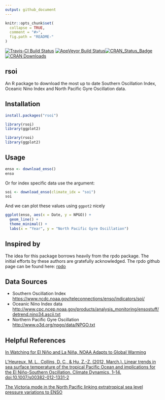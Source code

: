 ```yaml
---
output: github_document
---
```


<!-- README.md is generated from README.Rmd. Please edit that file -->
```r
knitr::opts_chunk$set(
  collapse = TRUE,
  comment = "#>",
  fig.path = "README-"
)
```

[![Travis-CI Build Status](https://travis-ci.org/boshek/rsoi.svg?branch=master)](https://travis-ci.org/boshek/rsoi) [![AppVeyor Build Status](https://ci.appveyor.com/api/projects/status/github/boshek/rsoi?branch=master&svg=true)](https://ci.appveyor.com/project/boshek/rsoi)[![CRAN\_Status\_Badge](http://www.r-pkg.org/badges/version/rsoi)](https://cran.r-project.org/package=rsoi) [![CRAN Downloads](http://cranlogs.r-pkg.org/badges/grand-total/rsoi)](https://CRAN.R-project.org/package=rsoi)

## rsoi
An R package to download the most up to date Southern Oscillation Index, Oceanic Nino Index and North Pacific Gyre Oscillation data. 

## Installation
```r
install.packages("rsoi")

library(rsoi)
library(ggplot2)

```

```r
library(rsoi)
library(ggplot2)
```

## Usage
```r
enso <- download_enso()
enso
```

Or for index specific data use the \code{cliamte_idx} argument:
```r
soi <- download_enso(climate_idx = "soi")
soi

```

And we can plot these values using `ggpot2` nicely
```r
ggplot(enso, aes(x = Date, y = NPGO)) +
  geom_line() +
  theme_minimal() +
  labs(x = "Year", y = "North Pacific Gyre Oscillation")
```

## Inspired by
The idea for this package borrows heavily from the rpdo package. The initial efforts by these authors are gratefully acknowledged. The rpdo github page can be found here: [rpdo](https://github.com/poissonconsulting/rpdo)

## Data Sources
- Southern Oscillation Index  <https://www.ncdc.noaa.gov/teleconnections/enso/indicators/soi/> 
- Oceanic Nino Index data  <http://www.cpc.ncep.noaa.gov/products/analysis_monitoring/ensostuff/detrend.nino34.ascii.txt>
- Northern Pacific Gyre Oscillation <http://www.o3d.org/npgo/data/NPGO.txt>

## Helpful References
[In Watching for El Niño and La Niña, NOAA Adapts to Global Warming](https://www.climate.gov/news-features/understanding-climate/watching-el-ni%C3%B1o-and-la-ni%C3%B1a-noaa-adapts-global-warming)

[L’Heureux, M. L., Collins, D. C., & Hu, Z.-Z. (2012, March.). Linear trends in sea surface temperature of the tropical Pacific Ocean and implications for the El Niño-Southern Oscillation. Climate Dynamics, 1–14. doi:10.1007/s00382-012-1331-2](https://link.springer.com/article/10.1007%2Fs00382-012-1331-2)

[The Victoria mode in the North Pacific linking extratropical sea level pressure variations to ENSO](http://onlinelibrary.wiley.com/doi/10.1002/2014JD022221/pdf)
